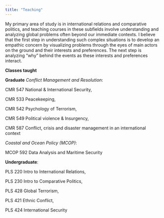 ```yaml
---
title: "Teaching"
---
```


<!-- Google tag (gtag.js) -->
<script async src="https://www.googletagmanager.com/gtag/js?id=G-DN6WBV6G5P"></script>
<script>
  window.dataLayer = window.dataLayer || [];
  function gtag(){dataLayer.push(arguments);}
  gtag('js', new Date());

  gtag('config', 'G-DN6WBV6G5P');
</script>




My primary area of study is in international relations and comparative politics, and teaching courses in these subfields involve understanding and analyzing global problems often beyond our immediate contexts. I believe that the first step in understanding such complex situations is to develop an empathic concern by visualizing problems through the eyes of main actors on the ground and their interests and preferences. The next step is analyzing "why" behind the events as these interests and preferences interact.

**Classes taught**

**Graduate** *Conflict Management and Resolution*:

CMR 547 National & International Security,

CMR 533 Peacekeeping,

CMR 542 Psychology of Terrorism,

CMR 549 Political violence & Insurgency,

CMR 587 Conflict, crisis and disaster management in an international context

*Coastal and Ocean Policy (MCOP)*:

MCOP 592 Data Analysis and Maritime Security



**Undergraduate**:

PLS 220 Intro to International Relations,

PLS 230 Intro to Comparative Politics,

PLS 428 Global Terrorism,

PLS 421 Ethnic Conflict,

PLS 424 International Security
